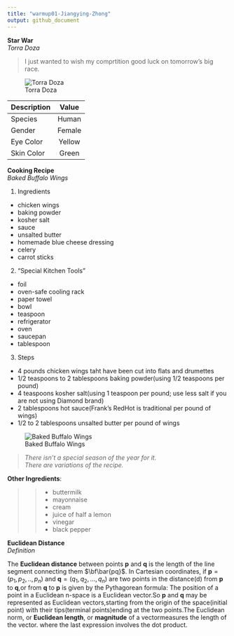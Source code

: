 ```yaml
---
title: "warmup01-Jiangying-Zhong"
output: github_document
---
```


**Star War**\
*Torra Doza*\


> I just wanted to wish my
> comprtition good luck on
> tomorrow's big race.\

![Torra Doza](https://vignette.wikia.nocookie.net/starwars/images/1/1c/SWResistance-TorraDoza.jpg/revision/latest?cb=20180914205610)


| Description | Value |
|-------------|:-----:|
|   Species   | Human |
|    Gender   | Female|
|   Eye Color | Yellow|
|  Skin Color | Green |

**Cooking Recipe**\
*Baked Buffalo Wings*\


1. Ingredients

- chicken wings
- baking powder
- kosher salt
- sauce
- unsalted butter
- homemade blue cheese dressing
- celery
- carrot sticks

2. "Special Kitchen Tools"
- foil
- oven-safe cooling rack
- paper towel
- bowl
- teaspoon
- refrigerator
- oven
- saucepan
- tablespoon

3. Steps
- 4 pounds chicken wings taht have been cut into flats and drumettes
- 1/2 teaspoons to 2 tablespoons baking powder(using 1/2 teaspoons per pound)
- 4 teaspoons kosher salt(using 1 teaspoon per pound; use less salt if you are not using Diamond brand)
- 2 tablespoons hot sauce(Frank's RedHot is traditional per pound of wings)
- 1/2 to 2 tablespoons unsalted butter per pound of wings


![Baked Buffalo Wings](https://smittenkitchendotcom.files.wordpress.com/2019/01/oven-baked-buffalo-wings.jpg?w=1024)


> *There isn't a special 
> season of the year for it.*\
> *There are variations of the 
> recipe.*\

**Other Ingredients**:


> > * buttermilk
> > * mayonnaise
> > * cream
> > * juice of half a lemon
> > * vinegar
> > * black pepper

**Euclidean Distance**\
*Definition*\

The **Euclidean distance** between points **p** and **q** is the length of the line segment connecting them $\bf\bar{pq}$.
In Cartesian coordinates, if $\textbf{p} = (p_1,p_2,..,p_n)$ and $\textbf{q} = (q_1,q_2,...,q_n)$ are two points in the distance(d) from $\textbf{p}$ to $\textbf{q}$,or from $\textbf{q}$ to $\textbf{p}$ is given by the Pythagorean formula:
\begin{equation}
d(p,q)=d(q,p)=\sqrt{(q_1-p_1)^2+(q_2-p_2)^2+\underbrace{\cdots}_{\rm cdots}+(q_n-p_n)^2}=\sqrt{\sum_{i=1}^n(q_i-p_i)^2}
\end{equation}
The position of a point in a Euclidean n-space is a Euclidean vector.So **p** and **q** may be represented as Euclidean vectors,starting from the origin of the space(initial point) with their tips(terminal points)ending at the two points.The Euclidean norm, or **Euclidean length**, or **magnitude** of a vectormeasures the length of the vector.
\begin{equation}
||p||=\sqrt{p_1^2+p_2^2+\underbrace{\cdots}_{\rm cdots}+p_n^2}=\sqrt{p*p}
\end{equation}
where the last expression involves the dot product.
